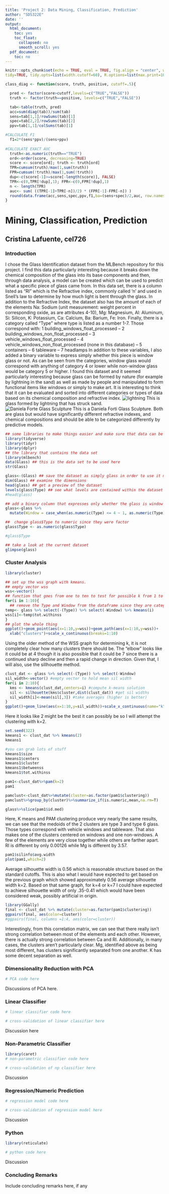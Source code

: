 ```yaml
---
title: 'Project 2: Data Mining, Classification, Prediction'
author: "SDS322E"
date: ''
output:
  html_document:
    toc: yes
    toc_float:
      collapsed: no
      smooth_scroll: yes
  pdf_document:
    toc: no
---
```


```r
knitr::opts_chunk$set(echo = TRUE, eval = TRUE, fig.align = "center", warning = F, message = F,
tidy=TRUE, tidy.opts=list(width.cutoff=60), R.options=list(max.print=100))

class_diag <- function(score, truth, positive, cutoff=.5){

  pred <- factor(score>cutoff,levels=c("TRUE","FALSE"))
  truth <- factor(truth==positive, levels=c("TRUE","FALSE"))

  tab<-table(truth, pred)
  acc=sum(diag(tab))/sum(tab)
  sens=tab[1,1]/rowSums(tab)[1]
  spec=tab[2,2]/rowSums(tab)[2]
  ppv=tab[1,1]/colSums(tab)[1]

#CALCULATE F1
  f1=2*(sens*ppv)/(sens+ppv)
  
#CALCULATE EXACT AUC
  truth<-as.numeric(truth=="TRUE")
  ord<-order(score, decreasing=TRUE)
  score <- score[ord]; truth <- truth[ord]
  TPR=cumsum(truth)/max(1,sum(truth))
  FPR=cumsum(!truth)/max(1,sum(!truth))
  dup<-c(score[-1]>=score[-length(score)], FALSE)
  TPR<-c(0,TPR[!dup],1); FPR<-c(0,FPR[!dup],1)
  n <- length(TPR)
  auc<- sum( ((TPR[-1]+TPR[-n])/2) * (FPR[-1]-FPR[-n]) )
  round(data.frame(acc,sens,spec,ppv,f1,ba=(sens+spec)/2,auc, row.names = "Metrics"),4)
}
```

# Mining, Classification, Prediction

## Cristina Lafuente, cel726

### Introduction 

I chose the Glass Identification dataset from the MLBench repository for this project. I find this data particularly interesting because it breaks down the chemical composition of the glass into its base components and then, through data analysis, a model can be created which can be used to predict what a specific piece of glass came from. In this data set, there is a column listed as "RI" which is the Refractive index, commonly called 'n' and used in Snell's law to determine by how much light is bent through the glass. In addition to the Refractive Index, the dataset also has the amount of each of the elements Na: Sodium (unit measurement: weight percent in corresponding oxide, as are attributes 4-10), Mg: Magnesium, Al: Aluminum, Si: Silicon, K: Potassium, Ca: Calcium, Ba: Barium, Fe: Iron. Finally, there is a category called "Type" where type is listed as a number 1-7. Those correspond with: 
    1 building_windows_float_processed
--  2 building_windows_non_float_processed
--  3 vehicle_windows_float_processed
--  4 vehicle_windows_non_float_processed (none in this database)
--  5 containers
--  6 tableware
--  7 headlamps
In addition to these variables, I also added a binary variable to express simply whether this piece is window glass or not. As can be seen from the categories, window glass would correspond with anything of category 4 or lower while non-window glass would be category 5 or higher. 
  I found this dataset and it seemed particularly interesting because glass can be formed by nature (for example by lightning in the sand) as well as made by people and manipulated to form functional items like windows or simply to make art. It is interesting to think that it can be evaluated and sorted into different categories or types of data based on its chemical composition and refractive index.
  ![lightning](./img/sand_glass.jpg)
  This is glass formed by lightning that has struck sand.
   ![Daniela Forte Glass Sculpture](./img/daniela_forti_sculpture.jpg)
   This is a Daniela Forti Glass Sculpture. Both are glass but would have significantly different refractive indexes, and chemical compositions and should be able to be categorized differently by predictive models. 

```R
## some libraries to make things easier and make sure that data can be read and used 
library(tidyverse)
library(tidyr)
library(dplyr)
## the library that contains the data set
library(mlbench)
data(Glass) ## this is the data set to be used here
str(Glass)

glass<-(Glass) ## save the dataset as simply glass in order to use it more easily
dim(Glass) ## examine the dimensions 
head(glass) ## get a preview of the dataset
levels(glass$Type) ## see what levels are contained within the dataset
#head(glass)

## add a binary column that expresses only whether the glass is window glass or not
glass<-glass %>% 
  mutate(Window = case_when(as.numeric(Type) <= 4 ~ 1, as.numeric(Type) > 4 ~ 0))

##  change glass$Type to numeric since they were factor
glass$Type <- as.numeric(glass$Type)

#glass$Type

## take a look at the current dataset
glimpse(glass)
```

### Cluster Analysis

```R
library(cluster)

## set up the wss graph with kmeans.
## empty vector wss
wss<-vector() 
## function that goes from one to ten to test for possible k from 1 to 10
for(i in 1:10){
  ## remove the Type and Window from the dataframe since they are categorical variables then pass it to kmeans
temp<- glass %>% select(-(Type)) %>% select(-Window) %>% kmeans(i)
wss[i]<-temp$tot.withinss
}
## plot the whole thing
ggplot()+geom_point(aes(x=1:10,y=wss))+geom_path(aes(x=1:10,y=wss))+
  xlab("clusters")+scale_x_continuous(breaks=1:10)
```
Using the older method of the WSS graph for determining k, it is not completely clear how many clusters there should be. The "elbow" looks like it could be at 4 though it is also possible that it could be 7 since there is a continued sharp decline and then a rapid change in direction. Given that, I will also, use the sillhouette method.

```r
clust_dat <- glass %>% select(-(Type)) %>% select(-Window)
sil_width<-vector() #empty vector to hold mean sil width
for(i in 2:10){  
  kms <- kmeans(clust_dat,centers=i) #compute k-means solution
  sil <- silhouette(kms$cluster,dist(clust_dat)) #get sil widths
  sil_width[i]<-mean(sil[,3]) #take averages (higher is better)
}
ggplot()+geom_line(aes(x=1:10,y=sil_width))+scale_x_continuous(name="k",breaks=1:10)
```
Here it looks like 2 might be the best it can possibly be so I will attempt the clustering with k=2.

```r
set.seed(322)
kmeans1 <- clust_dat %>% kmeans(2)
kmeans1

#you can grab lots of stuff
kmeans1$size
kmeans1$centers
kmeans1$cluster
kmeans1$betweenss
kmeans1$tot.withinss
```

```r
pam1<-clust_dat%>%pam(k=2)
pam1
```
```r
pamclust<-clust_dat%>%mutate(cluster=as.factor(pam1$clustering))
pamclust%>%group_by(cluster)%>%summarize_if(is.numeric,mean,na.rm=T)
```

```r
glass%>%slice(pam1$id.med)
```



Here, K means and PAM clustering produce very nearly the same results, we can see that the medoids of the 2 clusters are type 3 and type 6 glass. Those types correspond with vehicle windows and tableware. That also makes one of the clusters centered on windows and one non-windows. A few of the elements are very close together while others are farther apart. RI is different by only 0.00126 while Mg is different by 3.57. 

```r
pam1$silinfo$avg.width
plot(pam1,which=2)
```
Average silhouette width is 0.56 which is reasonable structure based on the standard cutoffs. This is also what I would have expected to get based on the previous graph which showed approximately 0.56 average silhouette width k=2. Based on that same graph, for k=4 or k=7 I could have expected to achieve silhouette width of only .35-0.41 which would have been considered weak, possibly artificial in origin. 

```R
library(GGally)
final <- clust_dat %>% mutate(cluster=as.factor(pam1$clustering))
ggpairs(final, aes(color=cluster))
#ggpairs(final, columns =1:4, aes(color=cluster))
```
Interestingly, from this correlation matrix, we can see that there really isn't strong correlation between most of the elements and each other. However, there is actually strong correlation between Ca and RI. Additionally, in many cases, the clusters aren't particularly clear. Mg, identified above as being most different, has clusters significantly separated from one another. K has some decent separation as well.

    
    
### Dimensionality Reduction with PCA

```R
# PCA code here
```

Discussions of PCA here. 

###  Linear Classifier

```R
# linear classifier code here
```

```R
# cross-validation of linear classifier here
```

Discussion here

### Non-Parametric Classifier

```R
library(caret)
# non-parametric classifier code here
```

```R
# cross-validation of np classifier here
```

Discussion


### Regression/Numeric Prediction

```R
# regression model code here
```

```R
# cross-validation of regression model here
```

Discussion

### Python 

```R
library(reticulate)
```

```python
# python code here
```

Discussion

### Concluding Remarks

Include concluding remarks here, if any




